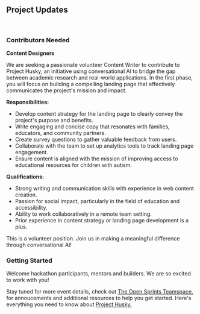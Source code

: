 ## Project Updates

<br />

### Contributors Needed

**Content Designers**

We are seeking a passionate volunteer Content Writer to contribute to Project Husky, an initiative using conversational AI to bridge the gap between academic research and real-world applications. In the first phase, you will focus on building a compelling landing page that effectively communicates the project's mission and impact.

**Responsibilities:**

- Develop content strategy for the landing page to clearly convey the project's purpose and benefits.
- Write engaging and concise copy that resonates with families, educators, and community partners.
- Create survey questions to gather valuable feedback from users.
- Collaborate with the team to set up analytics tools to track landing page engagement.
- Ensure content is aligned with the mission of improving access to educational resources for children with autism.

**Qualifications:**

- Strong writing and communication skills with experience in web content creation.
- Passion for social impact, particularly in the field of education and accessibility.
- Ability to work collaboratively in a remote team setting.
- Prior experience in content strategy or landing page development is a plus.

This is a volunteer position. Join us in making a meaningful difference through conversational AI!

### Getting Started

Welcome hackathon participants, mentors and builders. We are so excited to work with you!

Stay tuned for more event details, check out [The Open Sprints Teamspace.](https://www.notion.so/femmecubator/The-Open-Sprints-Project-19c317fed74381acb536e0975ea82f30) for annoucements and additional resources to help you get started.
Here's everything you need to know about [Project Husky.](https://www.notion.so/femmecubator/Project-Husky-Bridging-Academic-Research-Using-Conversational-AI-Virtual-19d317fed74380198457d7ca394ad173)

<br />
